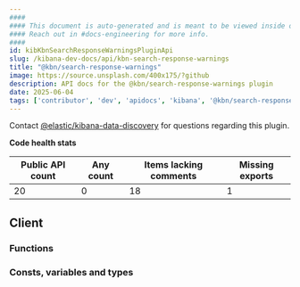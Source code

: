 ```yaml
---
####
#### This document is auto-generated and is meant to be viewed inside our experimental, new docs system.
#### Reach out in #docs-engineering for more info.
####
id: kibKbnSearchResponseWarningsPluginApi
slug: /kibana-dev-docs/api/kbn-search-response-warnings
title: "@kbn/search-response-warnings"
image: https://source.unsplash.com/400x175/?github
description: API docs for the @kbn/search-response-warnings plugin
date: 2025-06-04
tags: ['contributor', 'dev', 'apidocs', 'kibana', '@kbn/search-response-warnings']
---
```




Contact [@elastic/kibana-data-discovery](https://github.com/orgs/elastic/teams/kibana-data-discovery) for questions regarding this plugin.

**Code health stats**

| Public API count  | Any count | Items lacking comments | Missing exports |
|-------------------|-----------|------------------------|-----------------|
| 20 | 0 | 18 | 1 |

## Client

### Functions
<DocDefinitionList data={kbnSearchResponseWarningsObj.client.functions}/>

### Consts, variables and types
<DocDefinitionList data={kbnSearchResponseWarningsObj.client.misc}/>

